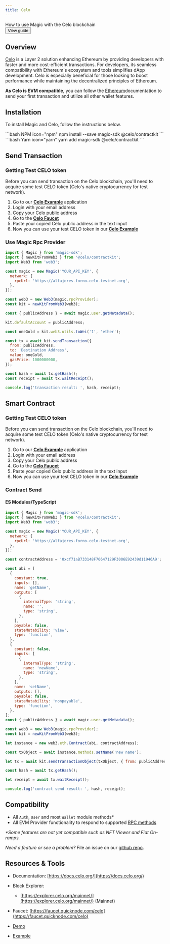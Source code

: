 ---
title: Celo
---


<Card title="Celo implementation guide">
  How to use Magic with the Celo blockchain
  <br />
  <Button href="/posts/magic-celo">View guide</Button>
</Card>

## Overview

[Celo](https://celo.org/) is a Layer 2 solution enhancing Ethereum by providing developers with faster and more cost-efficient transactions. For developers, its seamless compatibility with Ethereum's ecosystem and tools simplifies dApp development. Celo is especially beneficial for those looking to boost performance while maintaining the decentralized principles of Ethereum.

**As Celo is EVM compatible**, you can follow the [Ethereum](/embedded-wallet/blockchains/ethereum/javascript)documentation to send your first transaction and utilize all other wallet features.

## Installation

To install Magic and Celo, follow the instructions below.

<CodeGroup>
```bash NPM icon="npm"
npm install --save magic-sdk @celo/contractkit
```
```bash Yarn icon="yarn"
yarn add magic-sdk @celo/contractkit
```
</CodeGroup>

## Send Transaction

### Getting Test CELO token

Before you can send transaction on the Celo blockchain, you'll need to acquire some test CELO token (Celo's native cryptocurrency for test network).

1.  Go to our [**Celo Example**](https://go.magic.link/example-celo) application
2.  Login with your email address
3.  Copy your Celo public address
4.  Go to the [**Celo Faucet**](https://celo.org/developers/faucet)
5.  Paste your copied Celo public address in the text input
6.  Now you can use your test CELO token in our [**Celo Example**](https://go.magic.link/example-celo)

### Use Magic Rpc Provider

```js JavaScript icon="square-js"
import { Magic } from 'magic-sdk';
import { newKitFromWeb3 } from '@celo/contractkit';
import Web3 from 'web3';

const magic = new Magic('YOUR_API_KEY', {
  network: {
    rpcUrl: 'https://alfajores-forno.celo-testnet.org',
  },
});

const web3 = new Web3(magic.rpcProvider);
const kit = newKitFromWeb3(web3);

const { publicAddress } = await magic.user.getMetadata();

kit.defaultAccount = publicAddress;

const oneGold = kit.web3.utils.toWei('1', 'ether');

const tx = await kit.sendTransaction({
  from: publicAddress,
  to: 'Destination Address',
  value: oneGold,
  gasPrice: 1000000000,
});

const hash = await tx.getHash();
const receipt = await tx.waitReceipt();

console.log('transaction result: ', hash, receipt);
```

## Smart Contract

### Getting Test CELO token

Before you can send transaction on the Celo blockchain, you'll need to acquire some test CELO token (Celo's native cryptocurrency for test network).

1.  Go to our [**Celo Example**](https://go.magic.link/example-celo) application
2.  Login with your email address
3.  Copy your Celo public address
4.  Go to the [**Celo Faucet**](https://celo.org/developers/faucet)
5.  Paste your copied Celo public address in the text input
6.  Now you can use your test CELO token in our [**Celo Example**](https://go.magic.link/example-celo)

### Contract Send

#### ES Modules/TypeScript

```js JavaScript icon="square-js"
import { Magic } from 'magic-sdk';
import { newKitFromWeb3 } from '@celo/contractkit';
import Web3 from 'web3';

const magic = new Magic('YOUR_API_KEY', {
  network: {
    rpcUrl: 'https://alfajores-forno.celo-testnet.org',
  },
});

const contractAddress = '0xcf71aB733148F70647129F3006E92439d11946A9';

const abi = [
  {
    constant: true,
    inputs: [],
    name: 'getName',
    outputs: [
      {
        internalType: 'string',
        name: '',
        type: 'string',
      },
    ],
    payable: false,
    stateMutability: 'view',
    type: 'function',
  },
  {
    constant: false,
    inputs: [
      {
        internalType: 'string',
        name: 'newName',
        type: 'string',
      },
    ],
    name: 'setName',
    outputs: [],
    payable: false,
    stateMutability: 'nonpayable',
    type: 'function',
  },
];
const { publicAddress } = await magic.user.getMetadata();

const web3 = new Web3(magic.rpcProvider);
const kit = newKitFromWeb3(web3);

let instance = new web3.eth.Contract(abi, contractAddress);

const txObject = await instance.methods.setName('new name');

let tx = await kit.sendTransactionObject(txObject, { from: publicAddress, gasPrice: 1000000000 });

const hash = await tx.getHash();

let receipt = await tx.waitReceipt();

console.log('contract send result: ', hash, receipt);
```

## Compatibility

- All `Auth`, `User` and most `Wallet` module methods\*
- All EVM Provider functionality to respond to supported [RPC methods](/embedded-wallet/api/client-side-sdks/javascript#evm-rpc-methods)

_\*Some features are not yet compatible such as NFT Viewer and Fiat On-ramps._

_Need a feature or see a problem?_ File an issue on our [github repo](https://github.com/magiclabs/magic-js).

## Resources & Tools

- Documentation: [https://docs.celo.org/](https://docs.celo.org/)
- Block Explorer:
  - [https://explorer.celo.org/mainnet/](https://explorer.celo.org/mainnet/) (Mainnet)
- Faucet: [https://faucet.quicknode.com/celo](https://faucet.quicknode.com/celo)

- [Demo](https://magic-celo.vercel.app/login)
- [Example](https://go.magic.link/example-celo)
